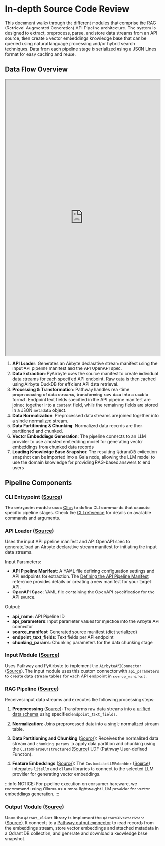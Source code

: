 # In-depth Source Code Review

This document walks through the different modules that comprise the RAG (Retrieval-Augmented Generation) API Pipeline architecture. The system is designed to extract, preprocess, parse, and store data streams from an API source, then create a vector embeddings knowledge base that can be queried using natural language processing and/or hybrid search techniques. Data from each pipeline stage is serialized using a JSON Lines format for easy caching and reuse.

## Data Flow Overview

<iframe src="https://mermaid.live/view#pako:eNplVF1vozAQ_CuWXy8l4SPQoNNJiZqmVZM2Ou7pnD44eAOogJEx7eWa_PdbQ0lzqSUke3Z2Zz22eaexFEBDmihepeTXbFMSHHWz7YBpprZ7DWxDP2bkG1lznb7x_YY-d2Qz1iu2zirIsxLIipfZDmr9TK6ufhxsyyYKuDiQ6ZJN1_dLyQWos9SniD1VUGKIRBXEfZZzyvqkTpdt0MGSCZSguIYDiVYsko2KgRS98GdGtGozXMyoNVf6QH5OFww_0rd7RjawYXstWyos_jBjD6V8y0EkQGa8Pqc_zD7YTs_GAl0YSnFhJIYiUK-g0Eqj0263Bf7zcblcMfxIgaeSn5s0ve9cujeZZ4H5is2LLQiRlcmXrItmZgs2k1wJJWVBFhK1S16ib6ai2Up_2h27d2NsjcgOuG4UEOilDp8b6tgfZvhIjkpe1anUXzgXy8UjW_CMP4ImayW1jGVOcPEm1cvzRQL5btpbPHbw3S27a5LE7PiWx4C9WyhtLtYXyZP_S0hOPrRG2wxFY6jrc_cddsM1J5E5znPcZfM_2tiVt4eWxX0Ua9IBLUAVPBP4jN4NvKE6hQI2NMSp4OplQzflEXm80TLalzENtWpgQJVskpSGO57XuGoqgRf6JuPYcXGBzkWGPZ3AvH1ENHynel-1zzerNQrEstxlicEblSOcal3V4XBowlaS6bTZWrEshnUmUnwN6evEH_qOf80dF_zA5WPXFfHWnlzvHM_eiWBkO5wejwMKrf6q-1e0v4wBrXj5G2_SqSlcG-U_NPS8seU7I8_3XMcbjQN_PKB7GrquhdBoPPa8IJg49gQL_20rjKxrN_B8Z-Lb2Ebg-sHxHxjOZcQ"
width="100%"
height="900px">
</iframe>

1. **API Loader**: Generates an Airbyte declarative stream manifest using the input API pipeline manifest and the API OpenAPI spec.
2. **Data Extraction**: PyAirbyte uses the source manifest to create individual data streams for each specified API endpoint. Raw data is then cached using Airbyte DuckDB for efficient API data retrieval.
3. **Processing & Transformation**: Pathway handles real-time preprocessing of data streams, transforming raw data into a usable format. Endpoint text fields specified in the API pipeline manifest are joined together into a `content` field, while the remaining fields are stored in a JSON `metadata` object.
4. **Data Normalization**: Preprocessed data streams are joined together into a single normalized stream.
5. **Data Partitioning & Chunking**: Normalized data records are then partitioned and chunked.
6. **Vector Embeddings Generation**: The pipeline connects to an LLM provider to use a hosted embedding model for generating vector embeddings from chunked data records.
7. **Loading Knowledge Base Snapshot**: The resulting QdrantDB collection snapshot can be imported into a Gaia node, allowing the LLM model to use the domain knowledge for providing RAG-based answers to end users.

## Pipeline Components

### CLI Entrypoint ([Source](https://github.com/raid-guild/gaianet-rag-api-pipeline/blob/main/run.py))

The entrypoint module uses [Click](https://click.palletsprojects.com/en/8.1.x/#documentation) to define CLI commands that execute specific pipeline stages. Check the [CLI reference](/cli-reference) for details on available commands and arguments.

### API Loader ([Source](https://github.com/raid-guild/gaianet-rag-api-pipeline/blob/main/gaianet_rag_api_pipeline/loader.py))

Uses the input API pipeline manifest and API OpenAPI spec to generate/load an Airbyte declarative stream manifest for initiating the input data streams.

Input Parameters:
- **API Pipeline Manifest**: A YAML file defining configuration settings and API endpoints for extraction. The [Defining the API Pipeline Manifest](/manifest-definition) reference provides details on creating a new manifest for your target API.
- **OpenAPI Spec**: YAML file containing the OpenAPI specification for the API source.

Output:
- **api_name**: API Pipeline ID
- **api_parameters**: Input parameter values for injection into the Airbyte API connector
- **source_manifest**: Generated source manifest (dict serialized)
- **endpoint_text_fields**: Text fields per API endpoint
- **chunking_params**: Chunking parameters for the data chunking stage

### Input Module ([Source](https://github.com/raid-guild/gaianet-rag-api-pipeline/blob/main/gaianet_rag_api_pipeline/input.py))

Uses Pathway and PyAirbyte to implement the `AirbyteAPIConnector` ([Source](https://github.com/raid-guild/gaianet-rag-api-pipeline/blob/main/gaianet_rag_api_pipeline/io/airbyte/api_connector.py)). The input module uses this custom connector with `api_parameters` to create data stream tables for each API endpoint in `source_manifest`.

### RAG Pipeline ([Source](https://github.com/raid-guild/gaianet-rag-api-pipeline/blob/main/gaianet_rag_api_pipeline/pipeline.py))

Receives input data streams and executes the following processing steps:

1. **Preprocessing** ([Source](https://github.com/raid-guild/gaianet-rag-api-pipeline/blob/main/gaianet_rag_api_pipeline/preprocessing.py)): Transforms raw data streams into a [unified data schema](https://github.com/raid-guild/gaianet-rag-api-pipeline/blob/main/gaianet_rag_api_pipeline/schema/pipeline.py#L6) using specified `endpoint_text_fields`.

2. **Normalization**: Joins preprocessed data into a single normalized stream table.

3. **Data Partitioning and Chunking** ([Source](https://github.com/raid-guild/gaianet-rag-api-pipeline/blob/main/gaianet_rag_api_pipeline/chunking.py)): Receives the normalized data stream and `chunking_params` to apply data partition and chunking using the `CustomParseUnstructured` ([Source](https://github.com/raid-guild/gaianet-rag-api-pipeline/blob/main/gaianet_rag_api_pipeline/processor/parser.py)) UDF (Pathway User-defined Function).

4. **Feature Embeddings** ([Source](https://github.com/raid-guild/gaianet-rag-api-pipeline/blob/main/gaianet_rag_api_pipeline/embeddings.py)): The `CustomLiteLLMEmbedder` ([Source](https://github.com/raid-guild/gaianet-rag-api-pipeline/blob/main/gaianet_rag_api_pipeline/processor/embedder.py)) integrates `litellm` and `ollama` libraries to connect to the selected LLM provider for generating vector embeddings.

:::info
NOTICE:
For pipeline execution on consumer hardware, we recommend using Ollama as a more lightweight LLM provider for vector embeddings generation.
:::

### Output Module ([Source](https://github.com/raid-guild/gaianet-rag-api-pipeline/blob/main/gaianet_rag_api_pipeline/output.py))

Uses the `qdrant_client` library to implement the `QdrantDBVectorStore` ([Source](https://github.com/raid-guild/gaianet-rag-api-pipeline/blob/main/gaianet_rag_api_pipeline/io/qdrant.py)). It connects to a [Pathway output connector](https://pathway.com/developers/user-guide/connect/connectors/python-output-connectors) to read records from the embeddings stream, store vector embeddings and attached metadata in a Qdrant DB collection, and generate and download a knowledge base snapshot.